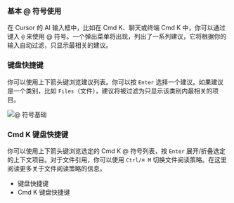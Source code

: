 ### 基本 @ 符号使用

在 Cursor 的 AI 输入框中，比如在 Cmd K、聊天或终端 Cmd K 中，你可以通过键入 `@` 来使用 @ 符号。一个弹出菜单将出现，列出了一系列建议，它将根据你的输入自动过滤，只显示最相关的建议。

### 键盘快捷键

你可以使用上下箭头键浏览建议列表。你可以按 `Enter` 选择一个建议。如果建议是一个类别，比如 `Files`（文件），建议将被过滤为只显示该类别内最相关的项目。

![@ 符号基础](https://mintlify.s3-us-west-1.amazonaws.com/cursor/images/context/@-symbols-basics.png)

### Cmd K 键盘快捷键

你可以使用上下箭头键浏览选定的 Cmd K @ 符号列表，按 `Enter` 展开/折叠选定的上下文项目。对于文件引用，你可以使用 `Ctrl/⌘ M` 切换文件阅读策略。在这里阅读更多关于文件阅读策略的信息。

- 键盘快捷键
- Cmd K 键盘快捷键

